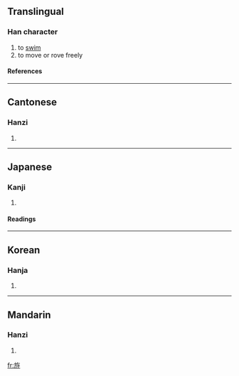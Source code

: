 ==Translingual==
===Han character===
{{Han char|rn=70|rad=方|as=05|sn=9|four=0824<sub>7</sub>|canj=卜尸人弓木 (YSOND)}}
# to [[swim]]
# to move or rove freely
====References====
{{Han ref|kx=0482.070|dkj=13632|dj=0844.020|hdz=32176.050|uh=65BF|ud=26047|bh=CEEA|bd=52970}}
----
==Cantonese==
===Hanzi===
{{yue-hanzi|jyut=|y=yau4}}
# {{defn|Cantonese}}
----
==Japanese==
===Kanji===
{{ja-kanji|grade=|rs=方05}}
# {{defn|Japanese}} 
====Readings====
{{ja-readings|on=[[よう]] (yō), [[よ]] (yo), [[りゅう]] (ryū), [[る]] (ru)|kun=[[はたあし]] (hataashi)}}
----
==Korean==
===Hanja===
{{ko-hanja|hangeul=유|eumhun=|rv=yu|mr=yu|y=yu}}
# {{defn|Korean}}
----
==Mandarin==
===Hanzi===
{{cmn-hanzi|pin=[[yóu]] (you2)|wg=yu<sup>2</sup>}}
# {{defn|Mandarin}}

[[fr:斿]]
